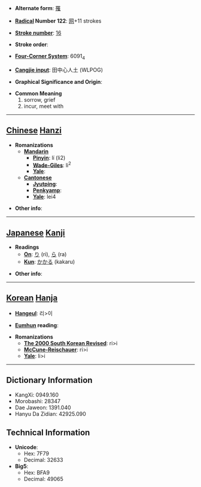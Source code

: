 * '''Alternate form''': [[罹]]

* '''[[Wiktionary:Chinese radical index| Radical]] Number 122''': [[Wiktionary:Chinese radical index 网|网]]+11 strokes

* '''[[Wiktionary:Chinese total strokes index|Stroke number]]''': [[Wiktionary:Chinese total strokes index 16|16]]

* '''Stroke order''': 

* '''[[Wiktionary:Chinese four corner index|Four-Corner System]]''': 6091<sub>4</sub>

* '''[[Wiktionary:Chinese Cangjie index|Cangjie input]]''': 田中心人土 (WLPOG)

* '''Graphical Significance and Origin''': 

* '''Common Meaning'''
*#sorrow, grief
*# incur, meet with


----

== [[Chinese]] [[Hanzi]] ==

* '''Romanizations'''
** '''[[Mandarin]]'''
*** '''[[Pinyin]]''': lí (li2)
*** '''[[Wade-Giles]]''': li<sup>2</sup>
*** '''[[Yale]]''': 
** '''[[Cantonese]]'''
*** '''[[Jyutping]]''':
*** '''[[Penkyamp]]''': 
*** '''[[Yale]]''': lei4

* '''Other info''': 

----

== [[Japanese]] [[Kanji]] ==

* '''Readings'''
** '''[[On]]''': [[り]] (ri), [[ら]] (ra)
** '''[[Kun]]''': [[かかる]] (kakaru)

* '''Other info''':  

----

== [[Korean]] [[Hanja]] ==

* '''[[Hangeul]]''': 리>이

* '''[[Eumhun]] reading''': 

* '''Romanizations'''
** '''[[The 2000 South Korean Revised Romanization|The 2000 South Korean Revised]]''': ri>i
** '''[[McCune-Reischauer]]''': ri>i
** '''[[Yale]]''': li>i

----

== Dictionary Information ==

* KangXi: 0949.160
* Morobashi: 28347
* Dae Jaweon: 1391.040
* Hanyu Da Zidian: 42925.090

== Technical Information ==

* '''Unicode''':
** Hex: 7F79
** Decimal: 32633
* '''Big5''':
** Hex: BFA9
** Decimal: 49065